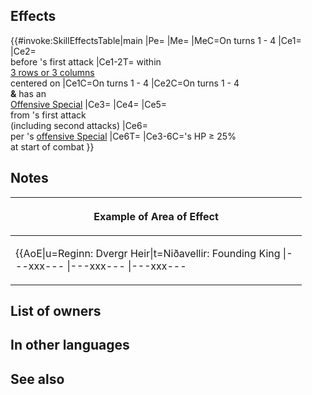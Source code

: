 {{Weapon Infobox
|tagid=SID_ニザヴェリルの理槍
|intID=4321
|image=wep_lc178
|exclusive=1
|weaponType=Lance
|cost=400
|might=16
|range=1
|cooldown=-1
|effect=Accelerates Special trigger (cooldown count-1).<br><br>Enables【Canto (Dist. +2; Max ５)】 during turns 1 through 4.<br><br>During turns 1 through 4, for allies within 3 rows or 3 columns centered on unit, grants Atk/Spd+4, and also, if ally's attack can trigger ally's Special, grants Special cooldown count-1 to ally before their first attack during their combat.<br><br>At start of combat, if unit's HP ≥ 25%, grants bonus to unit's Atk/Spd/Def/Res = 5 + number of allies within 3 rows or 3 columns centered on unit × 3 (max 14), deals damage = 20% of unit's Spd (excluding area-of-effect Specials), and reduces damage from foe's first attack by 40% during combat ("first attack" normally means only the first strike; for effects that grant "unit attacks twice," it means the first and second strikes), and also, when Special triggers, neutralizes foe's "reduces damage by X%" effects from foe's non-Special skills (excluding when dealing damage with an area-of-effect Special).<br><br>【Canto (Dist. +2; Max ５)】<br>After an attack, Assist skill, or structure destruction, unit can move spaces = number of spaces from start position to end position of unit before the above, +2. (Max ５.)<br><br>(Unit moves according to movement type. Once per turn. Cannot attack or assist. Only highest value applied. Does not stack. After moving, if a skill that grants another action would be triggered (like with Galeforce), Canto will trigger after the granted action. Unit's base movement has no effect on movement granted. Cannot warp (using skills like Wings of Mercy) a distance greater than unit would be able to move with normal Canto movement.)
|required=Silver Lance
|properties=random_owner
}}
==Effects==
{{#invoke:SkillEffectsTable|main
|Pe={{Eft|Accelerates Special}}
|Me={{Eft|Canto|Dist. +2; Max 5}}
|MeC=On turns 1 - 4
|Ce1={{Eft|Temporary buffs|Atk/Spd|4}}
|Ce2={{Eft|Reduce Cooldown|1}}<br>before {{Tgt|Ally}}'s first attack
|Ce1-2T={{Tgt|Allies}} within<br>[[3 rows or 3 columns]]<br>centered on {{Tgt|Unit}}
|Ce1C=On turns 1 - 4
|Ce2C=On turns 1 - 4<br>'''&''' {{Tgt|Ally}} has an<br>[[Offensive Special]]
|Ce3={{Eft|Temporary buffs|Atk/Spd/Def/Res|3 x {{Tgt|Allies}} within<br>[[3 rows or 3 columns]]<br>centered on {{Tgt|Unit}}, + 5|max=14}}
|Ce4={{Eft|Damage Boost|20% of {{Tgt|Unit}}'s Spd}}
|Ce5={{Eft|Damage Reduction|40%}}<br>from {{Tgt|Foe}}'s first attack<br>(including second attacks)
|Ce6={{Eft|Neutralize Damage Reduction}}<br>per {{Tgt|Unit}}'s [[offensive Special]]
|Ce6T={{Tgt|Foe}}
|Ce3-6C={{Tgt|Unit}}'s HP ≥ 25%<br>at start of combat
}}
==Notes==
{{Canto|Dist. +2; Max 5}}
{{Temporary buffs}}
{{CombatCooldownCount|-1}}
{{AlliesCombatEffect|temporary buffs and -1 special cooldown before ally's first attack effects}}
{{DamageBoost}}
{{DamagePercentageReduction}}
{{DamageReductionNeutralization}}
{|class="wikitable default mw-collapsible" 
!Example of Area of Effect
|-
|align="middle" style="max-width:450px;margin:auto"|{{AoE|u=Reginn: Dvergr Heir|t=Niðavellir: Founding King
|---xxx---
|---xxx---
|---xxx---
|xxxxxxxxx
|xxxxuxxxx
|xxxxxxxxx
|---xxx---
|---xtx---
|---xxx---
}}
|}

==List of owners==
{{Skill Hero List}}
==In other languages==
{{OtherLanguages
|japanese=
|german=
|spanishEU=
|spanishLA=
|french=
|italian=
|chineseTW=
|portuguese=
}}
==See also==
{{See also skills|cond=(Description LIKE '%canto%during turns 1 through 4%' OR Description LIKE '%for allies within%grants Special cooldown count-_%before their first attack%') AND Exclusive='1'}}
{{Weapons Navbox}}